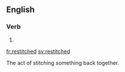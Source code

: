 ==English==

===Verb===
{{head|en|verb form}}

# {{en-past of|restitch}}

[[fr:restitched]]
[[sv:restitched]]

The act of stitching something back together.